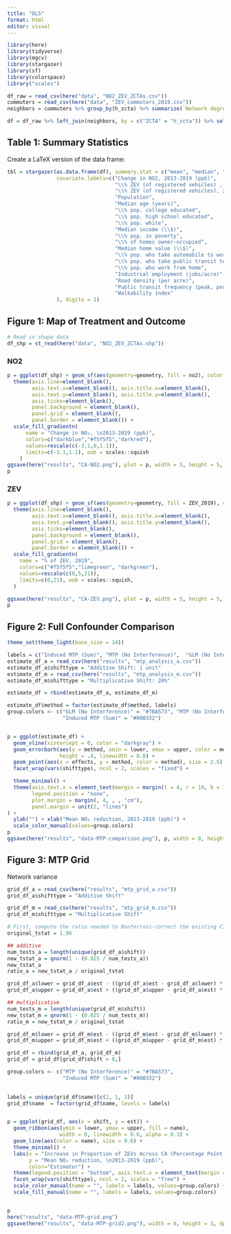 ```yaml
---
title: "OLS"
format: html
editor: visual
---
```


```r
library(here)
library(tidyverse)
library(mgcv)
library(stargazer)
library(sf)
library(colorspace)
library("scales")

df_raw = read_csv(here("data", "NO2_ZEV_ZCTAs.csv"))
commuters = read_csv(here("data", "ZEV_commuters_2019.csv"))
neighbors = commuters %>% group_by(h_zcta) %>% summarize(`Network degree` = n()) 

df = df_raw %>% left_join(neighbors, by = c("ZCTA" = "h_zcta")) %>% select(-ZCTA, -n2_2019, -p__2013)

```

## Table 1: Summary Statistics

Create a LaTeX version of the data frame:

```r
tbl = stargazer(as.data.frame(df), summary.stat = c("mean", "median", "p25", "p75"), nobs = F,
                covariate.labels=c("Change in NO2, 2013-2019 (ppb)",
                                   "\\% ZEV (of registered vehicles) , 2019",
                                   "\\% ZEV (of registered vehicles), 2013",
                                   "Population",
                                   "Median age (years)",
                                   "\\% pop. college educated",
                                   "\\% pop. high school educated",
                                   "\\% pop. white",
                                   "Median income (\\$)",
                                   "\\% pop. in poverty",
                                   "\\% of homes owner-occupied",
                                   "Median home value (\\$)",
                                   "\\% pop. who take automobile to work",
                                   "\\% pop. who take public transit to work",
                                   "\\% pop. who work from home",
                                   "Industrial employment (jobs/acre)",
                                   "Road density (per acre)",
                                   "Public transit frequency (peak, per hour)",
                                   "Walkability index"
                ), digits = 1)
```

## Figure 1: Map of Treatment and Outcome

```r
# Read in shape data
df_shp = st_read(here("data", "NO2_ZEV_ZCTAs.shp"))
```

### NO2

```r
p = ggplot(df_shp) + geom_sf(aes(geometry=geometry, fill = no2), color = NA) + 
  theme(axis.line=element_blank(), 
        axis.text.x=element_blank(), axis.title.x=element_blank(),
        axis.text.y=element_blank(), axis.title.y=element_blank(),
        axis.ticks=element_blank(), 
        panel.background = element_blank(),
        panel.grid = element_blank(),
        panel.border = element_blank()) + 
  scale_fill_gradientn(
      name = "Change in NO₂, \n2013-2019 (ppb)",
      colors=c("darkblue","#f5f5f5","darkred"),
      values=rescale(c(-3.1,0,1.1)),
      limits=c(-3.1,1.1), oob = scales::squish
    )
ggsave(here("results", "CA-NO2.png"), plot = p, width = 5, height = 5, units = "in", dpi = 400)
p

```

### ZEV

```r

p = ggplot(df_shp) + geom_sf(aes(geometry=geometry, fill = ZEV_2019), color = NA) + 
  theme(axis.line=element_blank(), 
        axis.text.x=element_blank(), axis.title.x=element_blank(),
        axis.text.y=element_blank(), axis.title.y=element_blank(),
        axis.ticks=element_blank(), 
        panel.background = element_blank(),
        panel.grid = element_blank(),
        panel.border = element_blank()) + 
  scale_fill_gradientn(
    name = "% of ZEV, 2019",
    colors=c("#f5f5f5","limegreen", "darkgreen"),
    values=rescale(c(0,5,21)),
    limits=c(0,21), oob = scales::squish, 
  )

ggsave(here("results", "CA-ZEV.png"), plot = p, width = 5, height = 5, units = "in", dpi = 400)
p
```

## Figure 2: Full Confounder Comparison

```r
theme_set(theme_light(base_size = 14))

labels = c("Induced MTP (Sum)", "MTP (No Interference)",  "GLM (No Interference)")
estimate_df_a = read_csv(here("results", "mtp_analysis_a.csv"))
estimate_df_a$shifttype = "Additive Shift: 1 unit"
estimate_df_m = read_csv(here("results", "mtp_analysis_m.csv"))
estimate_df_m$shifttype = "Multiplicative Shift: 20%"

estimate_df = rbind(estimate_df_a, estimate_df_m)

estimate_df$method = factor(estimate_df$method, labels)
group.colors <- c("GLM (No Interference)" = "#7BA573", "MTP (No Interference)" = "#7BA573", 
                  "Induced MTP (Sum)" = "#000332")


p = ggplot(estimate_df) + 
  geom_vline(xintercept = 0, color = "darkgray") +
  geom_errorbarh(aes(y = method, xmin = lower, xmax = upper, color = method), 
                 height = .4, linewidth = 0.8) + 
  geom_point(aes(x = effects, y = method, color = method), size = 2.5) +
  facet_wrap(vars(shifttype), ncol = 2, scales = "fixed") + 

  theme_minimal() + 
  theme(axis.text.x = element_text(margin = margin(t = 4, r = 10, b = 10, l = 10)),
        legend.position = "none", 
        plot.margin = margin(, 4, , , "cm"),
        panel.margin = unit(2, "lines")
) +
  ylab("") + xlab("Mean NO₂ reduction, 2013-2019 (ppb)") +
  scale_color_manual(values=group.colors)
p
ggsave(here("results", "data-MTP-comparison.png"), p, width = 8, height = 4, dpi = 400)

```


## Figure 3: MTP Grid

Network variance

```r
grid_df_a = read_csv(here("results", "mtp_grid_a.csv"))
grid_df_a$shifttype = "Additive Shift"

grid_df_m = read_csv(here("results", "mtp_grid_m.csv"))
grid_df_m$shifttype = "Multiplicative Shift"

# First, compute the ratio needed to Bonferroni-correct the existing CIs
original_tstat = 1.96

## additive
num_tests_a = length(unique(grid_df_a$shift))
new_tstat_a = qnorm(1 - (0.025 / num_tests_a))
new_tstat_a
ratio_a = new_tstat_a / original_tstat

grid_df_a$lower = grid_df_a$est - ((grid_df_a$est - grid_df_a$lower) * ratio_a)
grid_df_a$upper = grid_df_a$est + ((grid_df_a$upper - grid_df_a$est) * ratio_a)

## multiplicative
num_tests_m = length(unique(grid_df_m$shift))
new_tstat_m = qnorm(1 - (0.025 / num_tests_m))
ratio_m = new_tstat_m / original_tstat

grid_df_m$lower = grid_df_m$est - ((grid_df_m$est - grid_df_m$lower) * ratio_a)
grid_df_m$upper = grid_df_m$est + ((grid_df_m$upper - grid_df_m$est) * ratio_a)

grid_df = rbind(grid_df_a, grid_df_m)
grid_df = grid_df[grid_df$shift > 0,]

group.colors <- c("MTP (No Interference)" = "#7BA573", 
                  "Induced MTP (Sum)" = "#000332")
                  
```

```r
labels = unique(grid_df$name)[c(2, 1, 3)]
grid_df$name  = factor(grid_df$name, levels = labels)


p = ggplot(grid_df, aes(x = shift, y = est)) + 
  geom_ribbon(aes(ymin = lower, ymax = upper, fill = name), 
                 width = 0, linewidth = 0.6, alpha = 0.3) + 
  geom_line(aes(color = name), size = 0.6) +
  theme_minimal() + 
  labs(x = "Increase in Proportion of ZEVs Across CA (Percentage Point)", 
       y = "Mean NO₂ reduction, \n2013-2019 (ppb)",
       color="Estimator") + 
  theme(legend.position = "bottom", axis.text.x = element_text(margin = margin(t = 4, r = 10, b = 10, l = 10)), plot.margin = margin(, 2, , , "cm")) + 
  facet_wrap(vars(shifttype), ncol = 2, scales = "free") + 
  scale_color_manual(name = "", labels = labels, values=group.colors) + 
  scale_fill_manual(name = "", labels = labels, values=group.colors)


p
here("results", "data-MTP-grid.png")
ggsave(here("results", "data-MTP-grid2.png"), width = 6, height = 3, dpi = 400)
```
